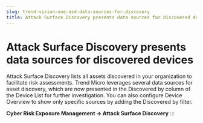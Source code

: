 ```yaml
---
slug: trend-vision-one-asd-data-sources-for-discovery
title: Attack Surface Discovery presents data sources for discovered devices
---
```

# Attack Surface Discovery presents data sources for discovered devices

Attack Surface Discovery lists all assets discovered in your organization to facilitate risk assessments. Trend Micro leverages several data sources for asset discovery, which are now presented in the Discovered by column of the Device List for further investigation. You can also configure Device Overview to show only specific sources by adding the Discovered by filter.

**Cyber Risk Exposure Management → Attack Surface Discovery**
:::
